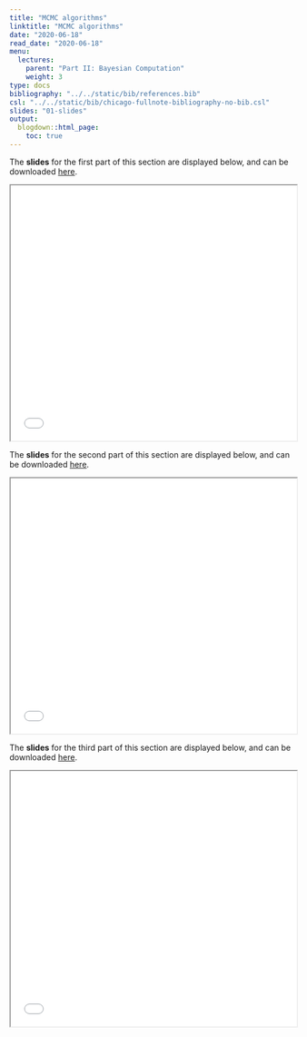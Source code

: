 ```yaml
---
title: "MCMC algorithms"
linktitle: "MCMC algorithms"
date: "2020-06-18"
read_date: "2020-06-18"
menu:
  lectures:
    parent: "Part II: Bayesian Computation"
    weight: 3
type: docs
bibliography: "../../static/bib/references.bib"
csl: "../../static/bib/chicago-fullnote-bibliography-no-bib.csl"
slides: "01-slides"
output:
  blogdown::html_page:
    toc: true
---
```

The **slides** for the first part of this section are displayed below, and can be downloaded [here](/slides/slidesMCMCMarkovChains.pdf).

<iframe src="/slides/slidesMCMCMarkovChains.pdf##view=fit" width="100%" height=450>

This browser does not support PDFs. Please download the PDF to view it: Download PDF

</iframe>


The **slides** for the second part of this section are displayed below, and can be downloaded [here](/slides/slidesMCMCgeneral.pdf).

<iframe src="/slides/slidesMCMCgeneral.pdf##view=fit" width="100%" height=450>

This browser does not support PDFs. Please download the PDF to view it: Download PDF

</iframe>



The **slides** for the third part of this section are displayed below, and can be downloaded [here](/slides/slidesMCMCMHGibbs.pdf).

<iframe src="/slides/slidesMCMCMHGibbs.pdf##view=fit" width="100%" height=450>

This browser does not support PDFs. Please download the PDF to view it: Download PDF

</iframe>
